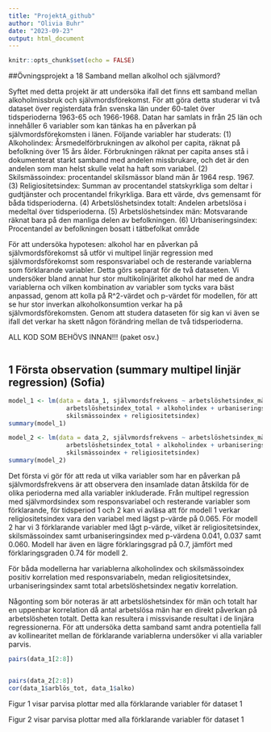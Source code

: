 ---
title: "ProjektA_github"
author: "Olivia Buhr"
date: "2023-09-23"
output: html_document
---

```{r setup, include=FALSE}
knitr::opts_chunk$set(echo = FALSE)
```

##Övningsprojekt a 18 Samband mellan alkolhol och självmord?

Syftet med detta projekt är att undersöka ifall det finns ett samband mellan alkoholmissbruk och självmordsförekomst. För att göra detta studerar vi två dataset över registerdata från svenska län under 60-talet över tidsperioderna 1963-65 och 1966-1968. Datan har samlats in från 25 län och innehåller 6 variabler som kan tänkas ha en påverkan på självmordsförekomsten i länen. Följande variabler har studerats: 
(1) Alkoholindex: Årsmedelförbrukningen av alkohol per capita, räknat på befolkning över 15 års ålder. Förbrukningen räknat per capita anses stå i dokumenterat starkt samband med andelen missbrukare, och det är den andelen som man helst skulle velat ha haft som variabel. (2) Skilsmässoindex: procentandel skilsmässor bland män år 1964 resp. 1967. (3) Religiositetsindex: Summan av procentandel statskyrkliga som deltar i gudtjänster och procentandel frikyrkliga. Bara ett värde, dvs gemensamt för båda tidsperioderna. (4) Arbetslöshetsindex totalt: Andelen arbetslösa i medeltal över tidsperioderna. (5) Arbetslöshetsindex män: Motsvarande räknat bara på den manliga delen av befolkningen. (6) Urbaniseringsindex: Procentandel av befolkningen bosatt i tätbefolkat område

För att undersöka hypotesen: alkohol har en påverkan på självmordsförekomst så utför vi multipel linjär regression med självmordsförekomst som responsvariabel och de resterande variablerna som förklarande variabler. Detta görs separat för de två dataseten. Vi undersöker bland annat hur stor multikolinjäritet alkohol har med de andra variablerna och vilken kombination av variabler som tycks vara bäst anpassad, genom att kolla på R^2-värdet och p-värdet för modellen, för att se hur stor inverkan alkoholkonsumtion verkar ha på självmordsförekomsten. Genom att studera dataseten för sig kan vi även se ifall det verkar ha skett någon förändring mellan de två tidsperioderna.

ALL KOD SOM BEHÖVS INNAN!!! (paket osv.)
```{r}

```


## 1 Första observation (summary multipel linjär regression) (Sofia)
```{r, echo=FALSE}
model_1 <- lm(data = data_1, självmordsfrekvens ~ arbetslöshetsindex_män +
                arbetslöshetsindex_total + alkoholindex + urbaniseringsindex +
                skilsmässoindex + religiositetsindex)
summary(model_1)
```


```{r, echo=FALSE}
model_2 <- lm(data = data_2, självmordsfrekvens ~ arbetslöshetsindex_män +
                arbetslöshetsindex_total + alkoholindex + urbaniseringsindex +
                skilsmässoindex + religiositetsindex)
summary(model_2)
```
Det första vi gör för att reda ut vilka variabler som har en påverkan på självmordsfrekvens är att observera den insamlade datan åtskilda för de olika perioderna med alla variabler inkluderade.  Från multipel regression med självmordsindex som responsvariabel och resterande variabler som förklarande, för tidsperiod 1 och 2 kan vi avläsa att för modell 1 verkar religiositetsindex vara den variabel med  lägst p-värde på 0.065. För modell 2 har vi 3 förklarande variabler med lågt p-värde, vilket är religiositetsindex, skilsmässoindex samt urbaniseringsindex med p-värdena 0.041, 0.037 samt 0.060. Modell har även en lägre förklaringsgrad på 0.7, jämfört med förklaringsgraden 0.74 för modell 2. 

För båda modellerna har variablerna alkoholindex och skilsmässoindex positiv korrelation med responsvariabeln, medan religiositetsindex, urbaniseringsindex samt total arbetslöshetsindex negativ korrelation. 

Någonting som bör noteras är att arbetslöshetsindex för män och totalt har en 
uppenbar korrelation då antal arbetslösa män har en direkt påverkan på arbetslösheten totalt. Detta kan resultera i missvisande resultat i de linjära regressionerna. För att undersöka detta samband samt andra potentiella fall av kollinearitet mellan de förklarande variablerna undersöker vi alla variabler parvis.



```{r, fig.cap = "Parvisa variabelsamband"}
pairs(data_1[2:8])


pairs(data_2[2:8])
cor(data_1$arblös_tot, data_1$alko)
```

Figur 1 visar parvisa plottar med alla förklarande variabler för dataset 1

Figur 2 visar parvisa plottar med alla förklarande variabler för dataset 1









